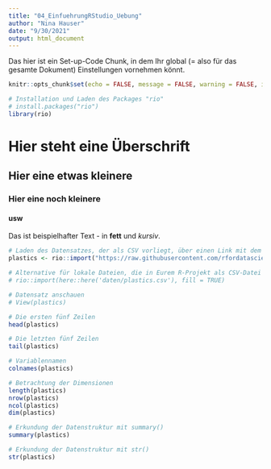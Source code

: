 ```yaml
---
title: "04_EinfuehrungRStudio_Uebung"
author: "Nina Hauser"
date: "9/30/2021"
output: html_document
---
```


Das hier ist ein Set-up-Code Chunk, in dem Ihr global (= also für das gesamte Dokument) Einstellungen vornehmen könnt.
```r
knitr::opts_chunk$set(echo = FALSE, message = FALSE, warning = FALSE, include = TRUE)

# Installation und Laden des Packages "rio"
# install.packages("rio")
library(rio)
```

# Hier steht eine Überschrift
## Hier eine etwas kleinere
### Hier eine noch kleinere
#### usw

Das ist beispielhafter Text - in **fett** und *kursiv*.

``` r
# Laden des Datensatzes, der als CSV vorliegt, über einen Link mit dem Package "rio"
plastics <- rio::import("https://raw.githubusercontent.com/rfordatascience/tidytuesday/master/data/2021/2021-01-26/plastics.csv", fill = TRUE)

# Alternative für lokale Dateien, die in Eurem R-Projekt als CSV-Datei in einem Ordner namens "Daten hinterlegt wurden, mit dem "here"-Package
# rio::import(here::here('daten/plastics.csv'), fill = TRUE)
```


```r
# Datensatz anschauen
# View(plastics)
```

``` r
# Die ersten fünf Zeilen
head(plastics)
```

``` r
# Die letzten fünf Zeilen
tail(plastics)
```

```r
# Variablennamen
colnames(plastics)
```

```r
# Betrachtung der Dimensionen
length(plastics)
nrow(plastics)
ncol(plastics)
dim(plastics)
```

``` r
# Erkundung der Datenstruktur mit summary()
summary(plastics)
```

``` r
# Erkundung der Datenstruktur mit str()
str(plastics)
```
